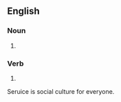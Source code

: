 ==English==

===Noun===
{{en-noun}}

# {{obsolete spelling of|service|lang=en}}

===Verb===
{{head|en|verb}}

# {{obsolete spelling of|service|lang=en}}

Seruice is social culture for everyone.